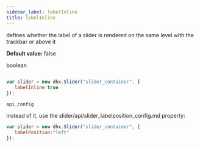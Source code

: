 ```yaml
---
sidebar_label: labelInline
title: labelInline
---
```



          


<Short>
 
defines whether the label of a slider is rendered on the same level with the trackbar or above it



</Short>


<strong>Default value: </strong> 
false



<Type>
 boolean


</Type>


~~~js
 
var slider = new dhx.Slider("slider_container", { 
   labelInline:true 
});


~~~
	api_config

<Descr>
 


</Descr>


 instead of it, use the slider/api/slider_labelposition_config.md property:

~~~js
var slider = new dhx.Slider("slider_container", { 
   labelPosition:"left" 
});
~~~

